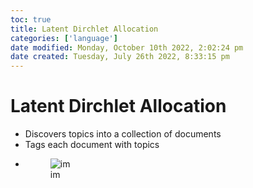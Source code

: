 ```yaml
---
toc: true
title: Latent Dirchlet Allocation
categories: ['language']
date modified: Monday, October 10th 2022, 2:02:24 pm
date created: Tuesday, July 26th 2022, 8:33:15 pm
---
```


# Latent Dirchlet Allocation
- Discovers topics into a collection of documents
- Tags each document with topics
- ![im](images/Pasted%20image%2020220506185317.png)



